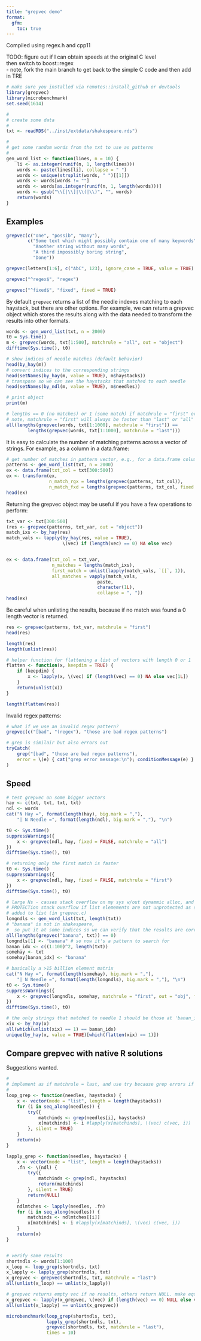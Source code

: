```yaml
---
title: "grepvec demo"
format: 
  gfm:
    toc: true
---
```


Compiled using regex.h and cpp11

TODO:
figure out if I can obtain speeds at the original C level  
then switch to boost::regex  
- note, fork the main branch to get back to the simple C code and then add in TRE

```r
# make sure you installed via remotes::install_github or devtools
library(grepvec)
library(microbenchmark)
set.seed(1614)

#
# create some data
#
txt <- readRDS("../inst/extdata/shakespeare.rds")

#
# get some random words from the txt to use as patterns
#
gen_word_list <- function(lines, n = 10) {
    li <- as.integer(runif(n, 1, length(lines)))
    words <- paste(lines[li], collapse = " ")
    words <- unique(strsplit(words, " ")[[1]])
    words <- words[words != ""]
    words <- words[as.integer(runif(n, 1, length(words)))]
    words <- gsub("\\[|\\]|\\(|\\)", "", words)
    return(words)
}

```


## Examples

```r
grepvec(c("one", "possib", "many"),
        c("Some text which might possibly contain one of many keywords",
          "Another string without many words",
          "A third impossibly boring string",
          "Done"))

grepvec(letters[1:6], c("AbC", 123), ignore_case = TRUE, value = TRUE)

grepvec("^regex$", "regex")

grepvec("^fixed$", "fixed", fixed = TRUE)

```

By default `grepvec` returns a list of the needle indexes matching to each haystack, but there are other options. For example, we can return a grepvec object which stores the results along with the data needed to transform the results into other formats.  



```r
words <- gen_word_list(txt, n = 2000)
t0 = Sys.time()
m <- grepvec(words, txt[1:500], matchrule = "all", out = "object")
difftime(Sys.time(), t0)

# show indices of needle matches (default behavior)
head(by_hay(m))
# convert indices to the corresponding strings
head(setNames(by_hay(m, value = TRUE), m$haystacks))
# transpose so we can see the haystacks that matched to each needle
head(setNames(by_ndl(m, value = TRUE), m$needles))

# print object
print(m)
```


```r
# lengths == 0 (no matches) or 1 (some match) if matchrule = "first" or "last"
# note, matchrule = "first" will always be faster than "last" or "all"
all(lengths(grepvec(words, txt[1:1000], matchrule = "first")) ==
        lengths(grepvec(words, txt[1:1000], matchrule = "last")))
```

It is easy to calculate the number of matching patterns across a vector of strings. For example, as a column in a data.frame:  

```r
# get number of matches in pattern vector, e.g., for a data.frame column
patterns <- gen_word_list(txt, n = 2000)
ex <- data.frame(txt_col = txt[300:500])
ex <- transform(ex,
                n_match_rgx = lengths(grepvec(patterns, txt_col)),
                n_match_fxd = lengths(grepvec(patterns, txt_col, fixed = TRUE)))
head(ex)
```

Returning the grepvec object may be useful if you have a few operations to perform:  

```r
txt_var <- txt[300:500]
(res <- grepvec(patterns, txt_var, out = "object"))
match_ixs <- by_hay(res)
match_vals <- lapply(by_hay(res, value = TRUE),
                     \(vec) if (length(vec) == 0) NA else vec)


ex <- data.frame(txt_col = txt_var,
                 n_matches = lengths(match_ixs),
                 first_match = unlist(lapply(match_vals, `[[`, 1)),
                 all_matches = vapply(match_vals,
                                  paste,
                                  character(1L),
                                  collapse = ", "))
head(ex)
```


Be careful when unlisting the results, because if no match was found a 0 length vector is returned.


```r
res <- grepvec(patterns, txt_var, matchrule = "first")
head(res)

length(res)
length(unlist(res))

# helper function for flattening a list of vectors with length 0 or 1
flatten <- function(x, keepdim = TRUE) {
    if (keepdim) {
        x <- lapply(x, \(vec) if (length(vec) == 0) NA else vec[1L])
    }
    return(unlist(x))
}

length(flatten(res))

```


Invalid regex patterns:  

```r
# what if we use an invalid regex pattern?
grepvec(c("[bad", "(regex"), "those are bad regex patterns")

# grep is similair but also errors out
tryCatch(
    grep("[bad", "those are bad regex patterns"),
    error = \(e) { cat("grep error message:\n"); conditionMessage(e) }
)
```


## Speed

```r
# test grepvec on some bigger vectors
hay <- c(txt, txt, txt, txt)
ndl <- words
cat("N Hay =", format(length(hay), big.mark = ","),
    "| N Needle =", format(length(ndl), big.mark = ","), "\n")

t0 <- Sys.time()
suppressWarnings({
    x <- grepvec(ndl, hay, fixed = FALSE, matchrule = "all")
})
difftime(Sys.time(), t0)

# returning only the first match is faster
t0 <- Sys.time()
suppressWarnings({
    x <- grepvec(ndl, hay, fixed = FALSE, matchrule = "first")
})
difftime(Sys.time(), t0)

```


```r
# large Ns - causes stack overflow on my sys w/out dynammic alloc, and cause
# PROTECTion stack overflow if list elemements are not unprotected as soon as
# added to list (in grepvec.c)
longndls <- gen_word_list(txt, length(txt))
# "banana" is not in shakespeare,
#  so put it at some indices so we can verify that the results are correct
all(lengths(grepvec("banana", txt)) == 0)
longndls[1] <- "banana" # so now it's a pattern to search for
banan_idx <- c((1:100)^2, length(txt))
somehay <- txt
somehay[banan_idx] <- "banana"

# basically a >15 billion element matrix
cat("N Hay =", format(length(somehay), big.mark = ","),
    "| N Needle =", format(length(longndls), big.mark = ","), "\n")
t0 <- Sys.time()
suppressWarnings({
    x <- grepvec(longndls, somehay, matchrule = "first", out = "obj", fixed = FALSE)
})
difftime(Sys.time(), t0)

# the only strings that matched to needle 1 should be those at 'banan_idx'
xix <- by_hay(x)
all(which(unlist(xix) == 1) == banan_idx)
unique(by_hay(x, value = TRUE)[which(flatten(xix) == 1)])
```


## Compare grepvec with native R solutions

Suggestions wanted.

```r
#
# implement as if matchrule = last, and use try because grep errors if bad regex
#
loop_grep <- function(needles, haystacks) {
    x <- vector(mode = "list", length = length(haystacks))
    for (i in seq_along(needles)) {
        try({
            matchinds <- grep(needles[i], haystacks)
            x[matchinds] <- i #lapply(x[matchinds], \(vec) c(vec, i))
        }, silent = TRUE)
    }
    return(x)
}

lapply_grep <- function(needles, haystacks) {
    x <- vector(mode = "list", length = length(haystacks))
    .fn <- \(ndl) {
        try({
            matchinds <- grep(ndl, haystacks)
            return(matchinds)
        }, silent = TRUE)
        return(NULL)
    }
    ndlmtches <- lapply(needles, .fn)
    for (i in seq_along(needles)) {
        matchinds <- ndlmtches[[i]]
        x[matchinds] <- i #lapply(x[matchinds], \(vec) c(vec, i))
    }
    return(x)
}


# verify same results
shortndls <- words[1:100]
x_loop <- loop_grep(shortndls, txt)
x_lapply <- lapply_grep(shortndls, txt)
x_grepvec <- grepvec(shortndls, txt, matchrule = "last")
all(unlist(x_loop) == unlist(x_lapply))

# grepvec returns empty vec if no results, others return NULL. make equal
x_grepvec <- lapply(x_grepvec, \(vec) if (length(vec) == 0) NULL else vec)
all(unlist(x_lapply) == unlist(x_grepvec))

microbenchmark(loop_grep(shortndls, txt),
               lapply_grep(shortndls, txt),
               grepvec(shortndls, txt, matchrule = "last"),
               times = 10)
```
